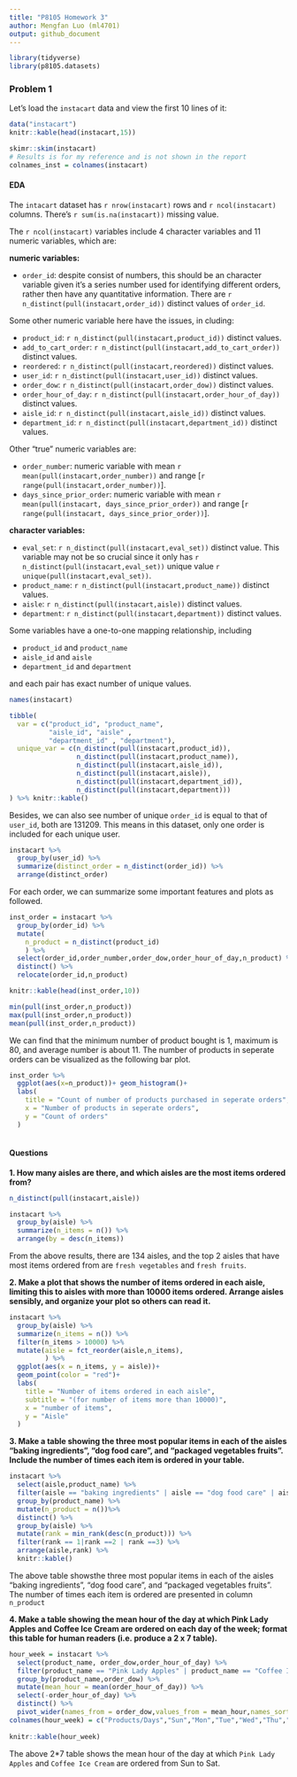 ```yaml
---
title: "P8105 Homework 3"
author: Mengfan Luo (ml4701)
output: github_document
---
```



```r
library(tidyverse)
library(p8105.datasets)
```


### Problem 1

Let's load the `instacart` data and view the first 10 lines of it:

```r
data("instacart")
knitr::kable(head(instacart,15))
```


```r
skimr::skim(instacart)
# Results is for my reference and is not shown in the report
colnames_inst = colnames(instacart)
```

#### EDA

The `intacart` dataset has `r nrow(instacart)` rows and `r ncol(instacart)` columns. There's `r sum(is.na(instacart))` missing value. 

The `r ncol(instacart)` variables include 4 character variables and 11 numeric variables, which are:

**numeric variables:**

* `order_id`: despite consist of numbers, this should be an character variable given it's a series number used for identifying different orders, rather then have any quantitative information. There are `r n_distinct(pull(instacart,order_id))` distinct values of `order_id`.

Some other numeric variable here have the issues, in cluding:

* `product_id`: `r n_distinct(pull(instacart,product_id))` distinct values.
* `add_to_cart_order`: `r n_distinct(pull(instacart,add_to_cart_order))` distinct values.
* `reordered`: `r n_distinct(pull(instacart,reordered))` distinct values.
* `user_id`: `r n_distinct(pull(instacart,user_id))` distinct values.
* `order_dow`: `r n_distinct(pull(instacart,order_dow))` distinct values.
* `order_hour_of_day`: `r n_distinct(pull(instacart,order_hour_of_day))` distinct values.
* `aisle_id`: `r n_distinct(pull(instacart,aisle_id))` distinct values.
* `department_id`: `r n_distinct(pull(instacart,department_id))` distinct values.

Other "true" numeric variables are:

* `order_number`: numeric variable with mean `r mean(pull(instacart,order_number))` and range [`r range(pull(instacart,order_number))`]. 
* `days_since_prior_order`: numeric variable with mean `r mean(pull(instacart, days_since_prior_order))` and range [`r range(pull(instacart, days_since_prior_order))`]. 

**character variables:**

* `eval_set`: `r n_distinct(pull(instacart,eval_set))` distinct value. This variable may not be so crucial since it only has `r n_distinct(pull(instacart,eval_set))` unique value ``r unique(pull(instacart,eval_set))``.
* `product_name`: `r n_distinct(pull(instacart,product_name))` distinct values.
* `aisle`: `r n_distinct(pull(instacart,aisle))` distinct values.
* `department`: `r n_distinct(pull(instacart,department))` distinct values.

Some variables have a one-to-one mapping relationship, including

* `product_id` and `product_name`
* `aisle_id` and `aisle`
* `department_id` and `department`

and each pair has exact number of unique values.

```r
names(instacart)

tibble(
  var = c("product_id", "product_name", 
          "aisle_id", "aisle" , 
          "department_id" , "department"),
  unique_var = c(n_distinct(pull(instacart,product_id)),
                 n_distinct(pull(instacart,product_name)),
                 n_distinct(pull(instacart,aisle_id)),
                 n_distinct(pull(instacart,aisle)),
                 n_distinct(pull(instacart,department_id)),
                 n_distinct(pull(instacart,department)))
) %>% knitr::kable()

```

Besides, we can also see number of unique `order_id` is equal to that of `user_id`, both are 131209. This means in this dataset, only one order is included for each unique user.

```r
instacart %>% 
  group_by(user_id) %>% 
  summarize(distinct_order = n_distinct(order_id)) %>% 
  arrange(distinct_order)
```

For each order, we can summarize some important features and plots as followed.

```r
inst_order = instacart %>% 
  group_by(order_id) %>% 
  mutate(
    n_product = n_distinct(product_id)
    ) %>%
  select(order_id,order_number,order_dow,order_hour_of_day,n_product) %>% 
  distinct() %>% 
  relocate(order_id,n_product) 

knitr::kable(head(inst_order,10))

min(pull(inst_order,n_product))
max(pull(inst_order,n_product))
mean(pull(inst_order,n_product))

```

We can find that the minimum number of product bought is 1, maximum is 80, and average number is about 11. The number of products in seperate orders can be visualized as the following bar plot. 

```r
inst_order %>% 
  ggplot(aes(x=n_product))+ geom_histogram()+
  labs(
    title = "Count of number of products purchased in seperate orders",
    x = "Number of products in seperate orders",
    y = "Count of orders"
  )
  

```

#### Questions

**1. How many aisles are there, and which aisles are the most items ordered from?**

```r
n_distinct(pull(instacart,aisle))

instacart %>% 
  group_by(aisle) %>% 
  summarize(n_items = n()) %>% 
  arrange(by = desc(n_items))
```

From the above results, there are 134 aisles, and the top 2 aisles that have most items ordered from are `fresh vegetables` and `fresh fruits`.

**2. Make a plot that shows the number of items ordered in each aisle, limiting this to aisles with more than 10000 items ordered. Arrange aisles sensibly, and organize your plot so others can read it.**

```r
instacart %>% 
  group_by(aisle) %>% 
  summarize(n_items = n()) %>% 
  filter(n_items > 10000) %>% 
  mutate(aisle = fct_reorder(aisle,n_items),
         ) %>% 
  ggplot(aes(x = n_items, y = aisle))+
  geom_point(color = "red")+
  labs(
    title = "Number of items ordered in each aisle",
    subtitle = "(for number of items more than 10000)",
    x = "number of items",
    y = "Aisle"
  )
```


**3. Make a table showing the three most popular items in each of the aisles "baking ingredients", "dog food care", and "packaged vegetables fruits". Include the number of times each item is ordered in your table.**


```r
instacart %>% 
  select(aisle,product_name) %>% 
  filter(aisle == "baking ingredients" | aisle == "dog food care" | aisle == "packaged vegetables fruits") %>% 
  group_by(product_name) %>% 
  mutate(n_product = n())%>% 
  distinct() %>% 
  group_by(aisle) %>% 
  mutate(rank = min_rank(desc(n_product))) %>% 
  filter(rank == 1|rank ==2 | rank ==3) %>% 
  arrange(aisle,rank) %>% 
  knitr::kable()

```

The above table showsthe three most popular items in each of the aisles "baking ingredients", "dog food care", and "packaged vegetables fruits". The number of times each item is ordered are presented in column `n_product`


**4. Make a table showing the mean hour of the day at which Pink Lady Apples and Coffee Ice Cream are ordered on each day of the week; format this table for human readers (i.e. produce a 2 x 7 table).**

```r
hour_week = instacart %>% 
  select(product_name, order_dow,order_hour_of_day) %>% 
  filter(product_name == "Pink Lady Apples" | product_name == "Coffee Ice Cream") %>% 
  group_by(product_name,order_dow) %>% 
  mutate(mean_hour = mean(order_hour_of_day)) %>% 
  select(-order_hour_of_day) %>% 
  distinct() %>% 
  pivot_wider(names_from = order_dow,values_from = mean_hour,names_sort = TRUE)
colnames(hour_week) = c("Products/Days","Sun","Mon","Tue","Wed","Thu","Fri","Sat")
  
knitr::kable(hour_week)

```

The above 2*7 table shows the mean hour of the day at which `Pink Lady Apples` and `Coffee Ice Cream` are ordered from Sun to Sat.
